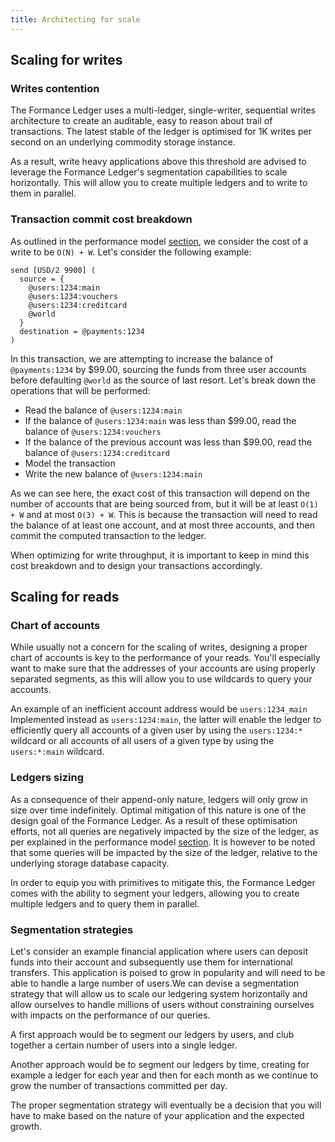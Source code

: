 ```yaml
---
title: Architecting for scale
---
```

## Scaling for writes

### Writes contention

The Formance Ledger uses a multi-ledger, single-writer, sequential writes architecture to create an auditable, easy to reason about trail of transactions. The latest stable of the ledger is optimised for 1K writes per second on an underlying commodity storage instance.

As a result, write heavy applications above this threshold are advised to leverage the Formance Ledger's segmentation capabilities to scale horizontally. This will allow you to create multiple ledgers and to write to them in parallel.

### Transaction commit cost breakdown

As outlined in the performance model [section](/ledger/reference/performance), we consider the cost of a write to be `O(N) + W`. Let's consider the following example:

```numscript
send [USD/2 9900] (
  source = {
    @users:1234:main
    @users:1234:vouchers
    @users:1234:creditcard
    @world
  }
  destination = @payments:1234
)
```

In this transaction, we are attempting to increase the balance of `@payments:1234` by $99.00, sourcing the funds from three user accounts before defaulting `@world` as the source of last resort. Let's break down the operations that will be performed:
* Read the balance of `@users:1234:main`
* If the balance of `@users:1234:main` was less than $99.00, read the balance of `@users:1234:vouchers`
* If the balance of the previous account was less than $99.00, read the balance of `@users:1234:creditcard`
* Model the transaction
* Write the new balance of `@users:1234:main`

As we can see here, the exact cost of this transaction will depend on the number of accounts that are being sourced from, but it will be at least `O(1) + W` and at most `O(3) + W`. This is because the transaction will need to read the balance of at least one account, and at most three accounts, and then commit the computed transaction to the ledger.

When optimizing for write throughput, it is important to keep in mind this cost breakdown and to design your transactions accordingly.


## Scaling for reads

### Chart of accounts

While usually not a concern for the scaling of writes, designing a proper chart of accounts is key to the performance of your reads. You'll especially want to make sure that the addresses of your accounts are using properly separated segments, as this will allow you to use wildcards to query your accounts.

An example of an inefficient account address would be `users:1234_main`
Implemented instead as `users:1234:main`, the latter will enable the ledger to efficiently query all accounts of a given user by using the `users:1234:*` wildcard or all accounts of all users of a given type by using the `users:*:main` wildcard.

### Ledgers sizing

As a consequence of their append-only nature, ledgers will only grow in size over time indefinitely. Optimal mitigation of this nature is one of the design goal of the Formance Ledger. As a result of these optimisation efforts, not all queries are negatively impacted by the size of the ledger, as per explained in the performance model [section](/ledger/reference/performance). It is however to be noted that some queries will be impacted by the size of the ledger, relative to the underlying storage database capacity.

In order to equip you with primitives to mitigate this, the Formance Ledger comes with the ability to segment your ledgers, allowing you to create multiple ledgers and to query them in parallel.

### Segmentation strategies

Let's consider an example financial application where users can deposit funds into their account and subsequently use them for international transfers. This application is poised to grow in popularity and will need to be able to handle a large number of users.We can devise a segmentation strategy that will allow us to scale our ledgering system horizontally and allow ourselves to handle millions of users without constraining ourselves with impacts on the performance of our queries.

A first approach would be to segment our ledgers by users, and club together a certain number of users into a single ledger. 

Another approach would be to segment our ledgers by time, creating for example a ledger for each year and then for each month as we continue to grow the number of transactions committed per day.

The proper segmentation strategy will eventually be a decision that you will have to make based on the nature of your application and the expected growth.